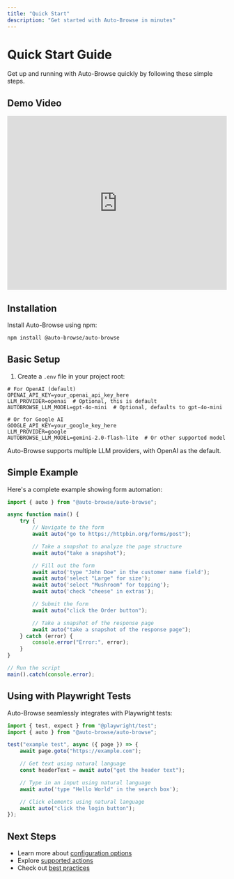 ```yaml
---
title: "Quick Start"
description: "Get started with Auto-Browse in minutes"
---
```


# Quick Start Guide

Get up and running with Auto-Browse quickly by following these simple steps.

## Demo Video

<iframe
	width="100%"
	height="400"
	src="https://www.youtube.com/embed/VxJg3RRShoY"
	title="Auto-Browse Launch Video"
	frameBorder="0"
	allow="accelerometer; autoplay; clipboard-write; encrypted-media; gyroscope; picture-in-picture"
	allowFullScreen></iframe>

## Installation

Install Auto-Browse using npm:

```bash
npm install @auto-browse/auto-browse
```

## Basic Setup

1. Create a `.env` file in your project root:

```env
# For OpenAI (default)
OPENAI_API_KEY=your_openai_api_key_here
LLM_PROVIDER=openai  # Optional, this is default
AUTOBROWSE_LLM_MODEL=gpt-4o-mini  # Optional, defaults to gpt-4o-mini

# Or for Google AI
GOOGLE_API_KEY=your_google_key_here
LLM_PROVIDER=google
AUTOBROWSE_LLM_MODEL=gemini-2.0-flash-lite  # Or other supported model
```

Auto-Browse supports multiple LLM providers, with OpenAI as the default.

## Simple Example

Here's a complete example showing form automation:

```typescript
import { auto } from "@auto-browse/auto-browse";

async function main() {
	try {
		// Navigate to the form
		await auto("go to https://httpbin.org/forms/post");

		// Take a snapshot to analyze the page structure
		await auto("take a snapshot");

		// Fill out the form
		await auto('type "John Doe" in the customer name field');
		await auto('select "Large" for size');
		await auto('select "Mushroom" for topping');
		await auto('check "cheese" in extras');

		// Submit the form
		await auto("click the Order button");

		// Take a snapshot of the response page
		await auto("take a snapshot of the response page");
	} catch (error) {
		console.error("Error:", error);
	}
}

// Run the script
main().catch(console.error);
```

## Using with Playwright Tests

Auto-Browse seamlessly integrates with Playwright tests:

```typescript
import { test, expect } from "@playwright/test";
import { auto } from "@auto-browse/auto-browse";

test("example test", async ({ page }) => {
	await page.goto("https://example.com");

	// Get text using natural language
	const headerText = await auto("get the header text");

	// Type in an input using natural language
	await auto('type "Hello World" in the search box');

	// Click elements using natural language
	await auto("click the login button");
});
```

## Next Steps

- Learn more about [configuration options](/installation)
- Explore [supported actions](/actions/clicking)
- Check out [best practices](/best-practices/writing-commands)
